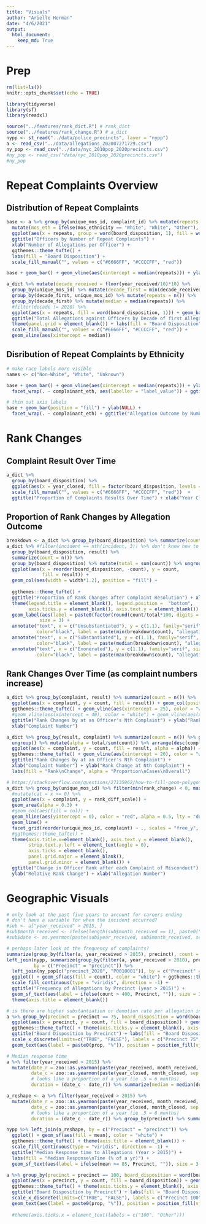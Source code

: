 ```yaml
---
title: "Visuals"
author: "Arielle Herman"
date: "4/6/2021"
output:
  html_document:
    keep_md: True
---
```


# Prep

```r
rm(list=ls())
knitr::opts_chunk$set(echo = TRUE)

library(tidyverse)
library(sf)
library(readxl)
```

```r
source("../features/rank_dict.R") # rank_dict
source("../features/rank_change.R") # a_dict
nypp <- st_read("../data/police_precincts", layer = "nypp")
a <- read_csv("../data/allegations_202007271729.csv")
ny_pop <- read_csv("../data/nyc_2010pop_2020precincts.csv")
#ny_pop <- read_csv("data/nyc_2010pop_2020precincts.csv")
#ny_pop
```

# Repeat Complaints Overview

## Distribution of Repeat Complaints

```r
base <- a %>% group_by(unique_mos_id, complaint_id) %>% mutate(repeats = n()) %>%
  mutate(mos_eth = ifelse(mos_ethnicity == "White", "White", "Other"), complainant_eth = ifelse(complainant_ethnicity == "White", "White", "Other")) %>%
  ggplot(aes(x = repeats, group = word(board_disposition, 1), fill = word(board_disposition, 1))) +
  ggtitle("Officers by Number of Repeat Complaints") +
  xlab("Number of Allegations per Officer") +
  ggthemes::theme_tufte() +
  labs(fill = "Board Disposition") +
  scale_fill_manual("", values = c("#6666FF", "#CCCCFF", "red"))

base + geom_bar() + geom_vline(aes(xintercept = median(repeats))) + ylab("Number of Officers")
```

```r
a_dict %>% mutate(decade_received = floor(year_received/10)*10) %>%
  group_by(unique_mos_id) %>% mutate(decade_first = min(decade_received)) %>%
  group_by(decade_first, unique_mos_id) %>% mutate(repeats = n()) %>%
  group_by(decade_first) %>% mutate(median = median(repeats)) %>%
  #filter(decade != 2020) %>%
  ggplot(aes(x = repeats, fill = word(board_disposition, 1))) + geom_bar() + facet_grid(decade_first ~ .) +
  ggtitle("Total Allegations against Officers by Decade of first Allegation") +
  theme(panel.grid = element_blank()) + labs(fill = "Board Disposition") + ylab("Number of Officers") + xlab("Number of Allegations per Officer")  +
  scale_fill_manual("", values = c("#6666FF", "#CCCCFF", "red")) +
  geom_vline(aes(xintercept = median))
```

## Disribution of Repeat Complaints by Ethnicity

```r
# make race labels more visible
names <- c("Non-White", "White", "Unknown")

base + geom_bar() + geom_vline(aes(xintercept = median(repeats))) + ylab("Number of Officers") +
  facet_wrap(. ~ complainant_eth, aes(labeller = "label_value")) + ggtitle("Officers by Number of Repeat Allegations\nby Complainant Ethnicity")

# thin out axis labels
base + geom_bar(position = "fill") + ylab(NULL) +
  facet_wrap(. ~ complainant_eth) + ggtitle("Allegation Outcome by Number of Repeat Allegations per Officer and Complainant Ethnicity")

```

# Rank Changes

## Complaint Result Over Time

```r
a_dict %>%
  group_by(board_disposition) %>%
  ggplot(aes(x = year_closed, fill = factor(board_disposition, levels = c("Exonerated", "Unsubstantiated", "Substantiated")))) + geom_bar(position = "fill") + labs(fill = "Board Disposition") +
  scale_fill_manual("", values = c("#6666FF", "#CCCCFF", "red"))  +
  ggtitle("Proportion of Complaints Results Over Time") + xlab("Year Closed") + ylab("Proportion") + ggthemes::theme_tufte()
```

## Proportion of Rank Changes by Allegation Outcome

```r
breakdown <- a_dict %>% group_by(board_disposition) %>% summarize(count = n())
a_dict %>% #filter(incident == nth(incident, 3)) %>% don't know how to fitler for just the first one...
  group_by(board_disposition, result) %>%
  summarize(count = n()) %>%
  group_by(board_disposition) %>% mutate(total = sum(count)) %>% ungroup() %>% mutate(width = round(total/sum(count), digits = 4)) %>%
  ggplot(aes(x = reorder(board_disposition, -count), y = count,
             fill = result)) +
  geom_col(aes(width = width*1.2), position = "fill") +
  
  ggthemes::theme_tufte() +
  ggtitle("Proportion of Rank Changes after Complaint Resolution") + xlab(NULL) + ylab(NULL) +
  theme(legend.title = element_blank(), legend.position =  "bottom",
        axis.ticks.y = element_blank(), axis.text.y = element_blank()) +
  geom_label(aes(label = paste0(factor(round(count/total*100, digits = 2)),"%")), position = position_fill(vjust = 0.5),
            size = 3) +
  annotate("text", x = c("Unsubstantiated"), y = c(1.1), family="serif", size=3, 
           color="black", label = paste(min(breakdown$count), "allegations")) +
  annotate("text", x = c("Substantiated"), y = c(1.1), family="serif", size=3, 
           color="black", label = paste(median(breakdown$count), "allegations")) +
  annotate("text", x = c("Exonerated"), y = c(1.1), family="serif", size=3, 
           color="black", label = paste(max(breakdown$count), "allegations"))
```

## Rank Changes Over Time (as complaint numbers increase)

```r
a_dict %>% group_by(complaint, result) %>% summarize(count = n()) %>%
  ggplot(aes(x = complaint, y = count, fill = result)) + geom_col(position = "fill") + 
  ggthemes::theme_tufte() + geom_vline(aes(xintercept = 25), color = "white") +
  #geom_vline(aes(xintercept = 40), color = "white") + geom_vline(aes(xintercept = 60), color = "white") +
  ggtitle("Rank Changes by at an Officer's Nth Complaint") + ylab("Rank Change at Nth Complaint") +
  xlab("Complaint Number")

a_dict %>% group_by(result, complaint) %>% summarize(count = n()) %>% group_by(complaint) %>% mutate(total = sum(count)) %>%
  ungroup() %>% mutate(alpha = total/sum(count)) %>% arrange(desc(complaint)) %>%
  ggplot(aes(x = complaint, y = count, fill = result, alpha = alpha)) + geom_col(position = "fill") +
  ggthemes::theme_tufte() + geom_vline(aes(xintercept = 20), color = "white") +
  ggtitle("Rank Changes by at an Officer's Nth Complaint") +
  xlab("Complaint Number") + ylab("Rank Change at Nth Complaint") +
  labs(fill = "Rank\nChange", alpha = "Proportion\nCases\nOverall")
```

```r
# https://stackoverflow.com/questions/27135962/how-to-fill-geom-polygon-with-different-colors-above-and-below-y-0
a_dict %>% group_by(unique_mos_id) %>% filter(min(rank_change) < 0, max(complaint) >= 15) %>%
  #mutate(cat = x >= 0) %>%
  ggplot(aes(x = complaint, y = rank_diff_scale)) +
  geom_area(alpha = 0.3) + 
  #geom_col(aes(fill = col)) +
  geom_hline(aes(yintercept = 0), color = "red", alpha = 0.5, lty = "dotted") +
  geom_line() +
  facet_grid(reorder(unique_mos_id, complaint) ~ ., scales = "free_y", switch = "y") +
  #ggthemes::theme_tufte() +
  theme(axis.title.x=element_blank(), axis.text.y = element_blank(),
        strip.text.y.left = element_text(angle = 0),
        axis.ticks = element_blank(),
        panel.grid.major = element_blank(),
        panel.grid.minor = element_blank()) +
  ggtitle("Change in Officer Rank after each Complaint of Misconduct") +
  ylab("Relative Rank Change") + xlab("Allegation Number")
```

# Geographic Visuals

```r
# only look at the past five years to account for careers ending
# don't have a variable for when the incident occurred?
#sub <- a["year_received" > 2015, ]
#sub$month_received <- ifelse(length(sub$month_received == 1), paste0("0", sub$month_received), sub$month_received)
#sub$date <- as.yearmon(paste(sub$year_received, sub$month_received, sep = "-"))

# perhaps later look at the frequency of complaints?
summarize(group_by(filter(a, year_received > 2015), precinct), count = n()) %>% mutate(total = sum(count))
left_join(nypp, summarize(group_by(filter(a, year_received > 2010), precinct), count = n()),
          by = c("Precinct" = "precinct")) %>%
  left_join(ny_pop[c("precinct_2020", "P0010001")], by = c("Precinct" = "precinct_2020")) %>%
  ggplot() + geom_sf(aes(fill = count), color = "white") + ggthemes::theme_tufte() +
  scale_fill_continuous(type = "viridis", direction = -1) +
  ggtitle("Frequency of Allegations by Precinct (year > 2015)") +
  geom_sf_text(aes(label = ifelse(count > 400, Precinct, "")), size = 3, color = "white") +
  theme(axis.title = element_blank())

# is there are higher substantiation or demotion rate per allegation in precinct 75?
a %>% group_by(precinct = precinct == 75, board_disposition = word(board_disposition, 1)) %>% summarize(count = n()) %>% na.omit() %>% group_by(precinct) %>% mutate(prop = round(count/sum(count), digits = 4)*100) %>%
  ggplot(aes(x = precinct, y = count, fill = board_disposition)) + geom_col(position = "fill") +
  ggthemes::theme_tufte() + theme(axis.ticks.y = element_blank(), axis.text.y = element_blank()) +
  ggtitle("Board Disposition by Precinct") + labs(fill = "Board Disposition") + xlab("Precinct") +
  scale_x_discrete(limits=c("TRUE", "FALSE"), labels = c("Precinct 75", "Other Precincts")) +
  geom_text(aes(label = paste0(prop, "%")), position = position_fill(vjust = 0.5)) + ylab(NULL)

# Median response time
a %>% filter(year_received > 2015) %>%
  mutate(date_r = zoo::as.yearmon(paste(year_received, month_received, sep = "-")),
         date_c = zoo::as.yearmon(paste(year_closed, month_closed, sep = "-")),
         # looks like a proportion of a year (ie .5 = 6 months)
         duration = (date_c - date_r)) %>% summarize(median = median(duration))

a_reshape <- a %>% filter(year_received > 2015) %>%
  mutate(date_r = zoo::as.yearmon(paste(year_received, month_received, sep = "-")),
         date_c = zoo::as.yearmon(paste(year_closed, month_closed, sep = "-")),
         # looks like a proportion of a year (ie .5 = 6 months)
         duration = (date_c - date_r)) %>% group_by(precinct) %>% summarize(mean = median(duration)*100)

nypp %>% left_join(a_reshape, by = c("Precinct" = "precinct")) %>%
  ggplot() + geom_sf(aes(fill = mean), color = "white") +
  ggthemes::theme_tufte() + theme(axis.title = element_blank()) +
  scale_fill_continuous(type = "viridis", direction = -1) +
  ggtitle("Median Response time to Allegations (Year > 2015)") +
  labs(fill = "Median Response\nTime (% of a yr)") +
  geom_sf_text(aes(label = ifelse(mean >= 85, Precinct, "")), size = 3, color = "white")

a %>% group_by(precinct = precinct == 100, board_disposition = word(board_disposition, 1)) %>% summarize(count = n()) %>% na.omit() %>% group_by(precinct) %>% mutate(prop = round(count/sum(count), digits = 4)*100) %>%
  ggplot(aes(x = precinct, y = count, fill = board_disposition)) + geom_col(position = "fill") +
  ggthemes::theme_tufte() + theme(axis.ticks.y = element_blank(), axis.text.y = element_blank()) +
  ggtitle("Board Disposition by Precinct") + labs(fill = "Board Disposition") + xlab("Precinct") +
  scale_x_discrete(limits=c("TRUE", "FALSE"), labels = c("Precinct 100", "Other Precincts")) +
  geom_text(aes(label = paste0(prop, "%")), position = position_fill(vjust = 0.5)) + ylab(NULL)
  
  #theme(axis.ticks.x = element_text(labels = c("100", "Other")))

```